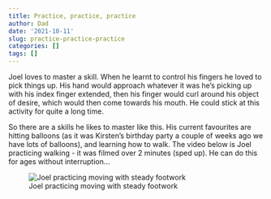 ```yaml
---
title: Practice, practice, practice
author: Dad
date: '2021-10-11'
slug: practice-practice-practice
categories: []
tags: []
---
```


Joel loves to master a skill. When he learnt to control his fingers he loved to pick things up. His hand would approach whatever it was he's picking up with his index finger extended, then his finger would curl around his object of desire, which would then come towards his mouth. He could stick at this activity for quite a long time.

So there are a skills he likes to master like this. His current favourites are hitting balloons (as it was Kirsten's birthday party a couple of weeks ago we have lots of balloons), and learning how to walk. The video below is Joel practicing walking - it was filmed over 2 minutes (sped up). He can do this for ages without interruption...

![Joel practicing moving with steady footwork](images/20211007_152530.gif)